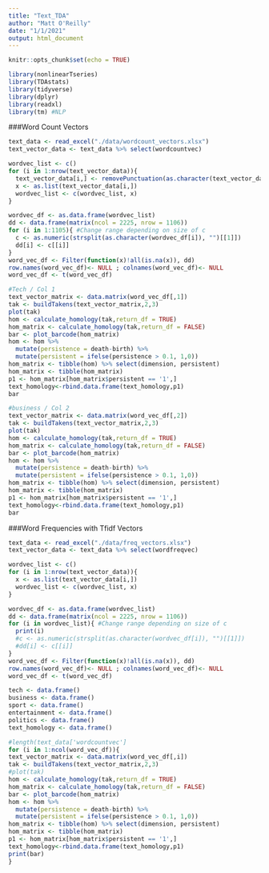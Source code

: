 ```yaml
---
title: "Text_TDA"
author: "Matt O'Reilly"
date: "1/1/2021"
output: html_document
---
```


```r
knitr::opts_chunk$set(echo = TRUE)
```

```r
library(nonlinearTseries)
library(TDAstats)
library(tidyverse)
library(dplyr)
library(readxl)
library(tm) #NLP
```


###Word Count Vectors
```r
text_data <- read_excel("./data/wordcount_vectors.xlsx")
text_vector_data <- text_data %>% select(wordcountvec)
```

```r
wordvec_list <- c()
for (i in 1:nrow(text_vector_data)){
  text_vector_data[i,] <- removePunctuation(as.character(text_vector_data[i,]))
  x <- as.list(text_vector_data[i,])
  wordvec_list <- c(wordvec_list, x)
}

wordvec_df <- as.data.frame(wordvec_list)
dd <- data.frame(matrix(ncol = 2225, nrow = 1106))
for (i in 1:1105){ #Change range depending on size of c
  c <- as.numeric(strsplit(as.character(wordvec_df[i]), "")[[1]])
  dd[i] <- c[[i]]
}
word_vec_df <- Filter(function(x)!all(is.na(x)), dd)
row.names(word_vec_df)<- NULL ; colnames(word_vec_df)<- NULL
word_vec_df <- t(word_vec_df)
```



```r
#Tech / Col 1
text_vector_matrix <- data.matrix(word_vec_df[,1])
tak <- buildTakens(text_vector_matrix,2,3)
plot(tak)
hom <- calculate_homology(tak,return_df = TRUE) 
hom_matrix <- calculate_homology(tak,return_df = FALSE) 
bar <- plot_barcode(hom_matrix)
hom <- hom %>%
  mutate(persistence = death-birth) %>%
  mutate(persistent = ifelse(persistence > 0.1, 1,0))
hom_matrix <- tibble(hom) %>% select(dimension, persistent)
hom_matrix <- tibble(hom_matrix) 
p1 <- hom_matrix[hom_matrix$persistent == '1',] 
text_homology<-rbind.data.frame(text_homology,p1)
bar
```
```r
#business / Col 2
text_vector_matrix <- data.matrix(word_vec_df[,2])
tak <- buildTakens(text_vector_matrix,2,3)
plot(tak)
hom <- calculate_homology(tak,return_df = TRUE) 
hom_matrix <- calculate_homology(tak,return_df = FALSE) 
bar <- plot_barcode(hom_matrix)
hom <- hom %>%
  mutate(persistence = death-birth) %>%
  mutate(persistent = ifelse(persistence > 0.1, 1,0))
hom_matrix <- tibble(hom) %>% select(dimension, persistent)
hom_matrix <- tibble(hom_matrix) 
p1 <- hom_matrix[hom_matrix$persistent == '1',] 
text_homology<-rbind.data.frame(text_homology,p1)
bar
```
###Word Frequencies with Tfidf Vectors
```r
text_data <- read_excel("./data/freq_vectors.xlsx")
text_vector_data <- text_data %>% select(wordfreqvec)
```

```r
wordvec_list <- c()
for (i in 1:nrow(text_vector_data)){
  x <- as.list(text_vector_data[i,])
  wordvec_list <- c(wordvec_list, x)
}

wordvec_df <- as.data.frame(wordvec_list)
dd <- data.frame(matrix(ncol = 2225, nrow = 1106))
for (i in wordvec_list){ #Change range depending on size of c
  print(i)
  #c <- as.numeric(strsplit(as.character(wordvec_df[i]), "")[[1]])
  #dd[i] <- c[[i]]
}
word_vec_df <- Filter(function(x)!all(is.na(x)), dd)
row.names(word_vec_df)<- NULL ; colnames(word_vec_df)<- NULL
word_vec_df <- t(word_vec_df)
```

```r
tech <- data.frame()
business <- data.frame()
sport <- data.frame()
entertainment <- data.frame()
politics <- data.frame()
text_homology <- data.frame()

#length(text_data['wordcountvec']
for (i in 1:ncol(word_vec_df)){
text_vector_matrix <- data.matrix(word_vec_df[,i])
tak <- buildTakens(text_vector_matrix,2,3)
#plot(tak)
hom <- calculate_homology(tak,return_df = TRUE) 
hom_matrix <- calculate_homology(tak,return_df = FALSE) 
bar <- plot_barcode(hom_matrix)
hom <- hom %>%
  mutate(persistence = death-birth) %>%
  mutate(persistent = ifelse(persistence > 0.1, 1,0))
hom_matrix <- tibble(hom) %>% select(dimension, persistent)
hom_matrix <- tibble(hom_matrix) 
p1 <- hom_matrix[hom_matrix$persistent == '1',] 
text_homology<-rbind.data.frame(text_homology,p1)
print(bar)
}

```

